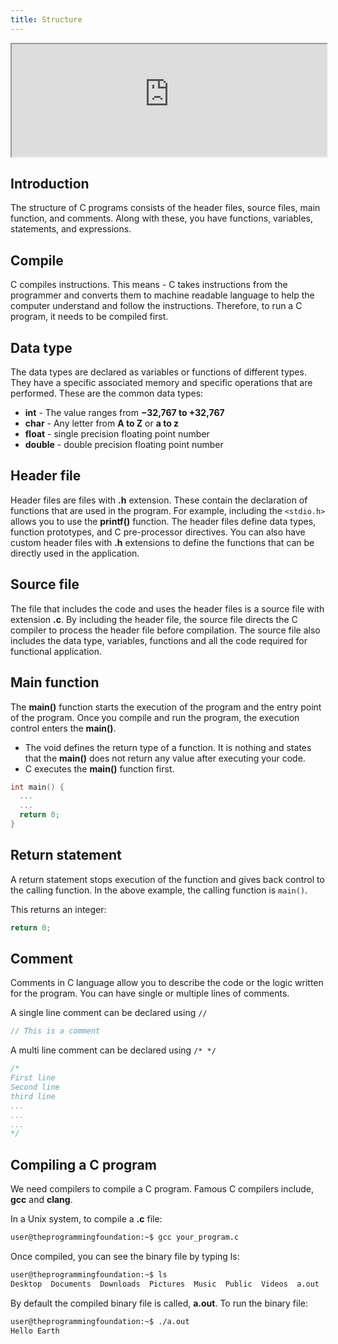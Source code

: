 ```yaml
---
title: Structure
---
```



<Draggable>
  <div class="card-demo" style={{ position: "relative", zIndex: 5 }}>
    <div
      class="card"
      style={{
        backgroundColor: "#000000",
        position: "relative",
        zIndex: 5,
        height: "auto",
      }}
    >
      <iframe
        src="https://vm.theprogrammingfoundation.org/c.html"
        width="100%"
        height="180px"
        background="black"
        overflow="hidden"
      ></iframe>
      <div
        class="card__body"
        style={{
          backgroundColor: "#1d9dff",
          position: "relative",
          zIndex: 5,
          width: "-50px",
          height: "auto",
        }}
      ></div>
    </div>
  </div>
</Draggable>

## Introduction

The structure of C programs consists of the header files, source files, main function, and comments. Along with these, you have functions, variables, statements, and expressions.

## Compile

C compiles instructions. This means - C takes instructions from the programmer and converts them to machine readable language to help the computer understand and follow the instructions. Therefore, to run a C program, it needs to be compiled first.

## Data type

The data types are declared as variables or functions of different types. They have a specific associated memory and specific operations that are performed. These are the common data types:

- **int** - The value ranges from **−32,767 to +32,767**
- **char** - Any letter from **A to Z** or **a to z**
- **float** - single precision floating point number
- **double** - double precision floating point number

## Header file

Header files are files with **.h** extension. These contain the declaration of functions that are used in the program. For example, including the `<stdio.h>` allows you to use the **printf()** function. The header files define data types, function prototypes, and C pre-processor directives. You can also have custom header files with **.h** extensions to define the functions that can be directly used in the application.

## Source file

The file that includes the code and uses the header files is a source file with extension **.c**. By including the header file, the source file directs the C compiler to process the header file before compilation. The source file also includes the data type, variables, functions and all the code required for functional application.

## Main function

The **main()** function starts the execution of the program and the entry point of the program. Once you compile and run the program, the execution control enters the **main()**.

- The void defines the return type of a function. It is nothing and states that the **main()** does not return any value after executing your code.
- C executes the **main()** function first.

```c
int main() {
  ...
  ...
  return 0;
}
```

## Return statement

A return statement stops execution of the function and gives back control to the calling function. In the above example, the calling function is `main()`.

This returns an integer:

```c
return 0;
```

## Comment

Comments in C language allow you to describe the code or the logic written for the program. You can have single or multiple lines of comments.

A single line comment can be declared using `//`

```c
// This is a comment
```

A multi line comment can be declared using `/* */`

```c
/*
First line
Second line
third line
...
...
...
*/
```

## Compiling a C program

We need compilers to compile a C program. Famous C compilers include, **gcc** and **clang**.

In a Unix system, to compile a **.c** file:

```sh
user@theprogrammingfoundation:~$ gcc your_program.c
```

Once compiled, you can see the binary file by typing ls:

```sh
user@theprogrammingfoundation:~$ ls
Desktop  Documents  Downloads  Pictures  Music  Public  Videos  a.out
```

By default the compiled binary file is called, **a.out**.
To run the binary file:

```sh
user@theprogrammingfoundation:~$ ./a.out
Hello Earth
```
